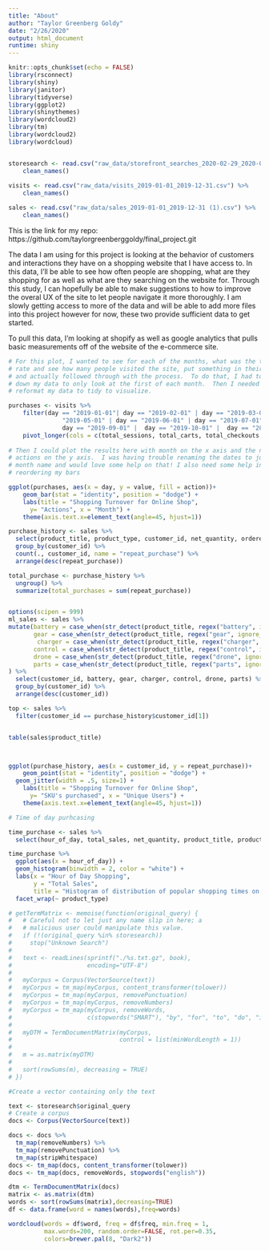 ```yaml
---
title: "About"
author: "Taylor Greenberg Goldy"
date: "2/26/2020"
output: html_document
runtime: shiny
---
```


```r
knitr::opts_chunk$set(echo = FALSE)
library(rsconnect)
library(shiny)
library(janitor)
library(tidyverse)
library(ggplot2)
library(shinythemes)
library(wordcloud2)
library(tm)
library(wordcloud2)
library(wordcloud)


storesearch <- read.csv("raw_data/storefront_searches_2020-02-29_2020-03-07.csv") %>%
    clean_names()
    
visits <- read.csv("raw_data/visits_2019-01-01_2019-12-31.csv") %>%
    clean_names()

sales <- read.csv("raw_data/sales_2019-01-01_2019-12-31 (1).csv") %>%
    clean_names()
```


This is the link for my repo:
https://github.com/taylorgreenberggoldy/final_project.git

The data I am using for this project is looking at the behavior of customers and interactions they have on a shopping website that I have access to.  In this data, I'll be able to see how often people are shopping, what are they shopping for as well as what are they searching on the website for.  Through this study, I can hopefully be able to make suggestions to how to improve the overal UX of the site to let people navigate it more thoroughly.  I am slowly getting access to more of the data and will be able to add more files into this project however for now, these two provide sufficient data to get started.

To pull this data, I'm looking at shopify as well as google analytics that pulls basic measurements off of the website of the e-commerce site.

```r

# For this plot, I wanted to see for each of the months, what was the turnover
# rate and see how many people visited the site, put something in their cart,
# and actually followed through with the process.  To do that, I had to filter
# down my data to only look at the first of each month.  Then I needed to
# reformat my data to tidy to visualize.

purchases <- visits %>%
    filter(day == "2019-01-01"| day == "2019-02-01" | day == "2019-03-01" |  day == "2019-04-01" |  day ==
               "2019-05-01" | day == "2019-06-01" | day == "2019-07-01" | day == "2019-08-01" |  
               day == "2019-09-01" |  day == "2019-10-01" |  day == "2019-11-01" |  day == "2019-12-01") %>%
    pivot_longer(cols = c(total_sessions, total_carts, total_checkouts, total_orders_placed, total_conversion), names_to = "action") 
    
# Then I could plot the results here with month on the x axis and the number of
# actions on the y axis.  I was having trouble renaming the dates to just the
# month name and would love some help on that! I also need some help in
# reordering my bars

ggplot(purchases, aes(x = day, y = value, fill = action))+
    geom_bar(stat = "identity", position = "dodge") +
    labs(title = "Shopping Turnover for Online Shop",
      y= "Actions", x = "Month") +
    theme(axis.text.x=element_text(angle=45, hjust=1))

```


```r

purchase_history <- sales %>%
  select(product_title, product_type, customer_id, net_quantity, ordered_item_quantity) %>%
  group_by(customer_id) %>%
  count(., customer_id, name = "repeat_purchase") %>%
  arrange(desc(repeat_purchase)) 

total_purchase <- purchase_history %>%
  ungroup() %>%
  summarize(total_purchases = sum(repeat_purchase))


options(scipen = 999)
ml_sales <- sales %>%
mutate(battery = case_when(str_detect(product_title, regex("battery", ignore_case = TRUE)) ~ 1, TRUE ~ 0),
       gear = case_when(str_detect(product_title, regex("gear", ignore_case = TRUE)) ~ 1, TRUE ~ 0), 
        charger = case_when(str_detect(product_title, regex("charger", ignore_case = TRUE)) ~ 1, TRUE ~ 0),
       control = case_when(str_detect(product_title, regex("control", ignore_case = TRUE)) ~ 1, TRUE ~ 0),
       drone = case_when(str_detect(product_title, regex("drone", ignore_case = TRUE)) ~ 1, TRUE ~ 0),
       parts = case_when(str_detect(product_title, regex("parts", ignore_case = TRUE)) ~ 1, TRUE ~ 0)
) %>%
  select(customer_id, battery, gear, charger, control, drone, parts) %>%
  group_by(customer_id) %>%
  arrange(desc(customer_id))

top <- sales %>%
  filter(customer_id == purchase_history$customer_id[1])


table(sales$product_title)



ggplot(purchase_history, aes(x = customer_id, y = repeat_purchase))+
    geom_point(stat = "identity", position = "dodge") + 
  geom_jitter(width = .5, size=1) +
    labs(title = "Shopping Turnover for Online Shop",
      y= "SKU's purchased", x = "Unique Users") +
    theme(axis.text.x=element_text(angle=45, hjust=1))

```



```r

# Time of day purhcasing

time_purchase <- sales %>%
  select(hour_of_day, total_sales, net_quantity, product_title, product_type)

time_purchase %>%
  ggplot(aes(x = hour_of_day)) +
  geom_histogram(binwidth = 2, color = "white") +
  labs(x = "Hour of Day Shopping",
       y = "Total Sales",
       title = "Histogram of distribution of popular shopping times on 24 hour time") +
  facet_wrap(~ product_type)


```

```r

# getTermMatrix <- memoise(function(original_query) {
#   # Careful not to let just any name slip in here; a
#   # malicious user could manipulate this value.
#   if (!(original_query %in% storesearch))
#     stop("Unknown Search")
#   
#   text <- readLines(sprintf("./%s.txt.gz", book),
#                     encoding="UTF-8")
#   
#   myCorpus = Corpus(VectorSource(text))
#   myCorpus = tm_map(myCorpus, content_transformer(tolower))
#   myCorpus = tm_map(myCorpus, removePunctuation)
#   myCorpus = tm_map(myCorpus, removeNumbers)
#   myCorpus = tm_map(myCorpus, removeWords,
#                     c(stopwords("SMART"), "by", "for", "to", "do", "i"))
#   
#   myDTM = TermDocumentMatrix(myCorpus,
#                              control = list(minWordLength = 1))
#   
#   m = as.matrix(myDTM)
#   
#   sort(rowSums(m), decreasing = TRUE)
# })
```

```r
#Create a vector containing only the text

text <- storesearch$original_query
# Create a corpus  
docs <- Corpus(VectorSource(text))

docs <- docs %>%
  tm_map(removeNumbers) %>%
  tm_map(removePunctuation) %>%
  tm_map(stripWhitespace)
docs <- tm_map(docs, content_transformer(tolower))
docs <- tm_map(docs, removeWords, stopwords("english"))

dtm <- TermDocumentMatrix(docs) 
matrix <- as.matrix(dtm) 
words <- sort(rowSums(matrix),decreasing=TRUE) 
df <- data.frame(word = names(words),freq=words)

wordcloud(words = df$word, freq = df$freq, min.freq = 1,
          max.words=200, random.order=FALSE, rot.per=0.35,
          colors=brewer.pal(8, "Dark2"))
```


